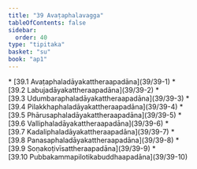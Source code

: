 ```yaml
---
title: "39 Avaṭaphalavagga"
tableOfContents: false
sidebar:
  order: 40
type: "tipitaka"
basket: "su"
book: "ap1"
---
```



<DynamicBreadcrumb />



<TableOfContents book="ap1" section="39">
* [39.1 Avaṭaphaladāyakattheraapadāna](39/39-1)
* [39.2 Labujadāyakattheraapadāna](39/39-2)
* [39.3 Udumbaraphaladāyakattheraapadāna](39/39-3)
* [39.4 Pilakkhaphaladāyakattheraapadāna](39/39-4)
* [39.5 Phārusaphaladāyakattheraapadāna](39/39-5)
* [39.6 Valliphaladāyakattheraapadāna](39/39-6)
* [39.7 Kadaliphaladāyakattheraapadāna](39/39-7)
* [39.8 Panasaphaladāyakattheraapadāna](39/39-8)
* [39.9 Soṇakoṭivīsattheraapadāna](39/39-9)
* [39.10 Pubbakammapilotikabuddhaapadāna](39/39-10)
</TableOfContents>